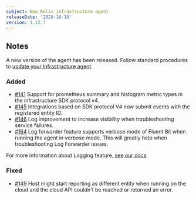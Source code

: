 ```yaml
---
subject: New Relic infrastructure agent
releaseDate: '2020-10-16'
version: 1.12.7
---
```


## Notes

A new version of the agent has been released. Follow standard procedures to [update your Infrastructure agent](https://docs.newrelic.com/docs/infrastructure/install-configure-manage-infrastructure/update-or-uninstall/update-infrastructure-agent).

### Added

* [#141](https://github.com/newrelic/infrastructure-agent/pull/141) Support for prometheus summary and histogram metric types in the infrastructure SDK protocol v4.
* [#145](https://github.com/newrelic/infrastructure-agent/pull/145) Integrations based on SDK protocol V4 now submit events with the registered entity ID.
* [#146](https://github.com/newrelic/infrastructure-agent/pull/146) Log improvement to increase visibility when troubleshooting service failures.
* [#164](https://github.com/newrelic/infrastructure-agent/pull/164) Log forwarder feature supports verbose mode of Fluent Bit when running the agent in verbose mode. This will greatly help when troubleshooting Log Forwarder issues.

For more information about Logging feature, [see our docs](https://docs.newrelic.com/docs/logs/enable-log-management-new-relic/enable-log-monitoring-new-relic/forward-your-logs-using-infrastructure-agent#agent-logs)

### Fixed

* [#149](https://github.com/newrelic/infrastructure-agent/pull/149) Host might start reporting as different entity when running on the cloud and the cloud API couldn't be reached or returned an error.
